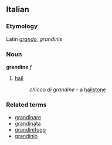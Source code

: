 ==Italian==
===Etymology===
Latin ''[[grando]], grandinis''
===Noun===
'''grandine''' ''f''

# [[hail]]
#: ''chicco di grandine'' - a [[hailstone]]

===Related terms===
*[[grandinare]]
*[[grandinata]]
*[[grandinifugo]]
*[[grandinio]]